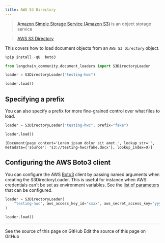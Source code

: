 ```yaml
---
title: AWS S3 Directory
---
```


>[Amazon Simple Storage Service (Amazon S3)](https://docs.aws.amazon.com/AmazonS3/latest/userguide/using-folders.html) is an object storage service

>[AWS S3 Directory](https://docs.aws.amazon.com/AmazonS3/latest/userguide/using-folders.html)

This covers how to load document objects from an `AWS S3 Directory` object.

```python
%pip install -qU  boto3
```

```python
from langchain_community.document_loaders import S3DirectoryLoader
```

```python
loader = S3DirectoryLoader("testing-hwc")
```

```python
loader.load()
```

## Specifying a prefix

You can also specify a prefix for more fine-grained control over what files to load.

```python
loader = S3DirectoryLoader("testing-hwc", prefix="fake")
```

```python
loader.load()
```

```output
[Document(page_content='Lorem ipsum dolor sit amet.', lookup_str='', metadata={'source': 's3://testing-hwc/fake.docx'}, lookup_index=0)]
```

## Configuring the AWS Boto3 client

You can configure the AWS [Boto3](https://boto3.amazonaws.com/v1/documentation/api/latest/index.html) client by passing
named arguments when creating the S3DirectoryLoader.
This is useful for instance when AWS credentials can't be set as environment variables.
See the [list of parameters](https://boto3.amazonaws.com/v1/documentation/api/latest/reference/core/session.html#boto3.session.Session) that can be configured.

```python
loader = S3DirectoryLoader(
    "testing-hwc", aws_access_key_id="xxxx", aws_secret_access_key="yyyy"
)
```

```python
loader.load()
```

---

<CardGroup cols={2}>
  <Card title="View Source" icon="eye" href="https://github.com/langchain-ai/docs/blob/main/src/oss/python/integrations/document_loaders/aws_s3_directory.mdx">
    See the source of this page on GitHub
  </Card>
  <Card title="Edit Source" icon="pen-to-square" href="https://github.com/langchain-ai/docs/edit/main/src/oss/python/integrations/document_loaders/aws_s3_directory.mdx">
    Edit the source of this page on GitHub
  </Card>
</CardGroup>
